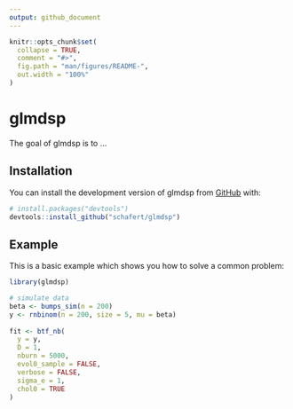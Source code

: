```yaml
---
output: github_document
---
```


<!-- README.md is generated from README.Rmd. Please edit that file -->

```r
knitr::opts_chunk$set(
  collapse = TRUE,
  comment = "#>",
  fig.path = "man/figures/README-",
  out.width = "100%"
)
```

# glmdsp

<!-- badges: start -->
<!-- badges: end -->

The goal of glmdsp is to ...

## Installation

You can install the development version of glmdsp from [GitHub](https://github.com/) with:

``` r
# install.packages("devtools")
devtools::install_github("schafert/glmdsp")
```

## Example

This is a basic example which shows you how to solve a common problem:

```r
library(glmdsp)

# simulate data
beta <- bumps_sim(n = 200)
y <- rnbinom(n = 200, size = 5, mu = beta)
    
fit <- btf_nb(
  y = y,
  D = 1,
  nburn = 5000,
  evol0_sample = FALSE,
  verbose = FALSE,
  sigma_e = 1,
  chol0 = TRUE
)
```

